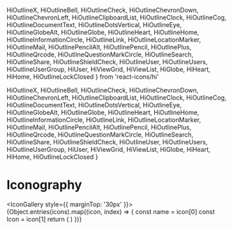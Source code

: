 
  HiOutlineX,
  HiOutlineBell,
  HiOutlineCheck,
  HiOutlineChevronDown,
  HiOutlineChevronLeft,
  HiOutlineClipboardList,
  HiOutlineClock,
  HiOutlineCog,
  HiOutlineDocumentText,
  HiOutlineDotsVertical,
  HiOutlineEye,
  HiOutlineGlobeAlt,
  HiOutlineGlobe,
  HiOutlineHeart,
  HiOutlineHome,
  HiOutlineInformationCircle,
  HiOutlineLink,
  HiOutlineLocationMarker,
  HiOutlineMail,
  HiOutlinePencilAlt,
  HiOutlinePencil,
  HiOutlinePlus,
  HiOutlineQrcode,
  HiOutlineQuestionMarkCircle,
  HiOutlineSearch,
  HiOutlineShare,
  HiOutlineShieldCheck,
  HiOutlineUser,
  HiOutlineUsers,
  HiOutlineUserGroup,
  HiUser,
  HiViewGrid,
  HiViewList,
  HiGlobe,
  HiHeart,
  HiHome,
  HiOutlineLockClosed
} from 'react-icons/hi'

<Meta title="Core/Iconography" />

  HiOutlineX,
  HiOutlineBell,
  HiOutlineCheck,
  HiOutlineChevronDown,
  HiOutlineChevronLeft,
  HiOutlineClipboardList,
  HiOutlineClock,
  HiOutlineCog,
  HiOutlineDocumentText,
  HiOutlineDotsVertical,
  HiOutlineEye,
  HiOutlineGlobeAlt,
  HiOutlineGlobe,
  HiOutlineHeart,
  HiOutlineHome,
  HiOutlineInformationCircle,
  HiOutlineLink,
  HiOutlineLocationMarker,
  HiOutlineMail,
  HiOutlinePencilAlt,
  HiOutlinePencil,
  HiOutlinePlus,
  HiOutlineQrcode,
  HiOutlineQuestionMarkCircle,
  HiOutlineSearch,
  HiOutlineShare,
  HiOutlineShieldCheck,
  HiOutlineUser,
  HiOutlineUsers,
  HiOutlineUserGroup,
  HiUser,
  HiViewGrid,
  HiViewList,
  HiGlobe,
  HiHeart,
  HiHome,
  HiOutlineLockClosed
}

# Iconography

<IconGallery style={{ marginTop: '30px' }}>
  {Object.entries(icons).map((icon, index) => {
    const name = icon[0]
    const Icon = icon[1]
    return (
      <IconItem name={name} key={index}>
        <Icon name={name} />
      </IconItem>
    )
  })}
</IconGallery>
